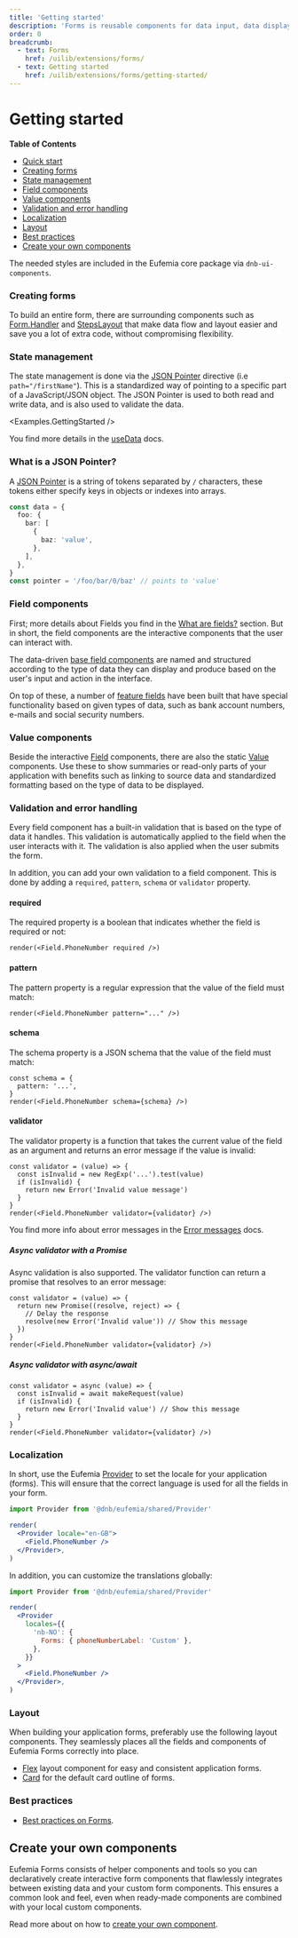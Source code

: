 ```yaml
---
title: 'Getting started'
description: 'Forms is reusable components for data input, data display and surrounding layout for simplified user interface creation in React, built on top of base Eufemia components.'
order: 0
breadcrumb:
  - text: Forms
    href: /uilib/extensions/forms/
  - text: Getting started
    href: /uilib/extensions/forms/getting-started/
---
```



# Getting started

**Table of Contents**

- [Quick start](#quick-start)
- [Creating forms](#creating-forms)
- [State management](#state-management)
- [Field components](#field-components)
- [Value components](#value-components)
- [Validation and error handling](#validation-and-error-handling)
- [Localization](#localization)
- [Layout](#layout)
- [Best practices](#best-practices)
- [Create your own components](#create-your-own-components)

<QuickStart />

The needed styles are included in the Eufemia core package via `dnb-ui-components`.

### Creating forms

To build an entire form, there are surrounding components such as [Form.Handler](/uilib/extensions/forms/extended-features/Form/Handler) and [StepsLayout](/uilib/extensions/forms/extended-features/StepsLayout) that make data flow and layout easier and save you a lot of extra code, without compromising flexibility.

### State management

The state management is done via the [JSON Pointer](#what-is-a-json-pointer) directive (i.e `path="/firstName"`). This is a standardized way of pointing to a specific part of a JavaScript/JSON object. The JSON Pointer is used to both read and write data, and is also used to validate the data.

<Examples.GettingStarted />

You find more details in the [useData](/uilib/extensions/forms/extended-features/Form/useData/) docs.

### What is a JSON Pointer?

A [JSON Pointer](https://datatracker.ietf.org/doc/html/draft-ietf-appsawg-json-pointer-03) is a string of tokens separated by `/` characters, these tokens either specify keys in objects or indexes into arrays.

```ts
const data = {
  foo: {
    bar: [
      {
        baz: 'value',
      },
    ],
  },
}
const pointer = '/foo/bar/0/baz' // points to 'value'
```

### Field components

First; more details about Fields you find in the [What are fields?](/uilib/extensions/forms/fields/) section. But in short, the field components are the interactive components that the user can interact with.

The data-driven [base field components](/uilib/extensions/forms/base-fields) are named and structured according to the type of data they can display and produce based on the user's input and action in the interface.

On top of these, a number of [feature fields](/uilib/extensions/forms/feature-fields) have been built that have special functionality based on given types of data, such as bank account numbers, e-mails and social security numbers.

### Value components

Beside the interactive [Field](/uilib/extensions/forms/fields/) components, there are also the static [Value](/uilib/extensions/forms/extended-features/Value/) components. Use these to show summaries or read-only parts of your application with benefits such as linking to source data and standardized formatting based on the type of data to be displayed.

### Validation and error handling

Every field component has a built-in validation that is based on the type of data it handles. This validation is automatically applied to the field when the user interacts with it. The validation is also applied when the user submits the form.

In addition, you can add your own validation to a field component. This is done by adding a `required`, `pattern`, `schema` or `validator` property.

#### required

The required property is a boolean that indicates whether the field is required or not:

```tsx
render(<Field.PhoneNumber required />)
```

#### pattern

The pattern property is a regular expression that the value of the field must match:

```tsx
render(<Field.PhoneNumber pattern="..." />)
```

#### schema

The schema property is a JSON schema that the value of the field must match:

```tsx
const schema = {
  pattern: '...',
}
render(<Field.PhoneNumber schema={schema} />)
```

#### validator

The validator property is a function that takes the current value of the field as an argument and returns an error message if the value is invalid:

```tsx
const validator = (value) => {
  const isInvalid = new RegExp('...').test(value)
  if (isInvalid) {
    return new Error('Invalid value message')
  }
}
render(<Field.PhoneNumber validator={validator} />)
```

You find more info about error messages in the [Error messages](/uilib/extensions/forms/extended-features/Form/error-messages/) docs.

##### Async validator with a Promise

Async validation is also supported. The validator function can return a promise that resolves to an error message:

```tsx
const validator = (value) => {
  return new Promise((resolve, reject) => {
    // Delay the response
    resolve(new Error('Invalid value')) // Show this message
  })
}
render(<Field.PhoneNumber validator={validator} />)
```

##### Async validator with async/await

```tsx
const validator = async (value) => {
  const isInvalid = await makeRequest(value)
  if (isInvalid) {
    return new Error('Invalid value') // Show this message
  }
}
render(<Field.PhoneNumber validator={validator} />)
```

### Localization

In short, use the Eufemia [Provider](/uilib/usage/customisation/localization/) to set the locale for your application (forms). This will ensure that the correct language is used for all the fields in your form.

```jsx
import Provider from '@dnb/eufemia/shared/Provider'

render(
  <Provider locale="en-GB">
    <Field.PhoneNumber />
  </Provider>,
)
```

In addition, you can customize the translations globally:

```jsx
import Provider from '@dnb/eufemia/shared/Provider'

render(
  <Provider
    locales={{
      'nb-NO': {
        Forms: { phoneNumberLabel: 'Custom' },
      },
    }}
  >
    <Field.PhoneNumber />
  </Provider>,
)
```

### Layout

When building your application forms, preferably use the following layout components. They seamlessly places all the fields and components of Eufemia Forms correctly into place.

- [Flex](/uilib/layout/flex) layout component for easy and consistent application forms.
- [Card](/uilib/components/card) for the default card outline of forms.

### Best practices

- [Best practices on Forms](/uilib/extensions/forms/best-practices-on-forms/).

## Create your own components

Eufemia Forms consists of helper components and tools so you can declaratively create interactive form components that flawlessly integrates between existing data and your custom form components. This ensures a common look and feel, even when ready-made components are combined with your local custom components.

Read more about on how to [create your own component](/uilib/extensions/forms/create-component).
